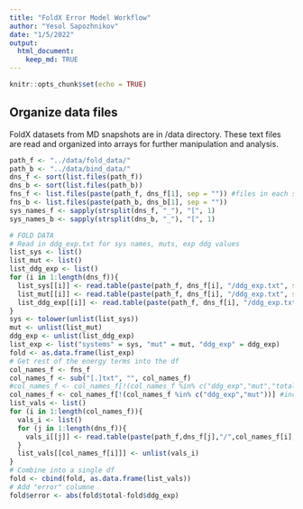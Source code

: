 ```yaml
---
title: "FoldX Error Model Workflow"
author: "Yesol Sapozhnikov"
date: "1/5/2022"
output: 
  html_document:
    keep_md: TRUE
---
```


```r
knitr::opts_chunk$set(echo = TRUE)
```

## Organize data files

FoldX datasets from MD snapshots are in /data directory. These text files are read and organized into arrays for further manipulation and analysis.

```r
path_f <- "../data/fold_data/"
path_b <- "../data/bind_data/"
dns_f <- sort(list.files(path_f))
dns_b <- sort(list.files(path_b))
fns_f <- list.files(paste(path_f, dns_f[1], sep = "")) #files in each sys dir are identical, so grab them from 1bni
fns_b <- list.files(paste(path_b, dns_b[1], sep = ""))
sys_names_f <- sapply(strsplit(dns_f, "_"), "[", 1)
sys_names_b <- sapply(strsplit(dns_b, "_"), "[", 1)

# FOLD DATA
# Read in ddg_exp.txt for sys names, muts, exp ddg values
list_sys <- list()
list_mut <- list()
list_ddg_exp <- list()
for (i in 1:length(dns_f)){
  list_sys[[i]] <- read.table(paste(path_f, dns_f[i], "/ddg_exp.txt", sep = ""))[1]
  list_mut[[i]] <- read.table(paste(path_f, dns_f[i], "/ddg_exp.txt", sep = ""))[2]
  list_ddg_exp[[i]] <- read.table(paste(path_f, dns_f[i], "/ddg_exp.txt", sep = ""))[3]
}
sys <- tolower(unlist(list_sys))
mut <- unlist(list_mut)
ddg_exp <- unlist(list_ddg_exp)
list_exp <- list("systems" = sys, "mut" = mut, "ddg_exp" = ddg_exp)
fold <- as.data.frame(list_exp)
# Get rest of the energy terms into the df
col_names_f <- fns_f
col_names_f <- sub("[.]txt", "", col_names_f)
#col_names_f <- col_names_f[!(col_names_f %in% c("ddg_exp","mut","total"))] #If want to exclude total
col_names_f <- col_names_f[!(col_names_f %in% c("ddg_exp","mut"))] #include total
list_vals <- list()
for (i in 1:length(col_names_f)){
  vals_i <- list()
  for (j in 1:length(dns_f)){
    vals_i[[j]] <- read.table(paste(path_f,dns_f[j],"/",col_names_f[i],".txt",sep=""))[1]
  }
  list_vals[[col_names_f[i]]] <- unlist(vals_i)
}
# Combine into a single df
fold <- cbind(fold, as.data.frame(list_vals))
# Add "error" columne
fold$error <- abs(fold$total-fold$ddg_exp)
```




